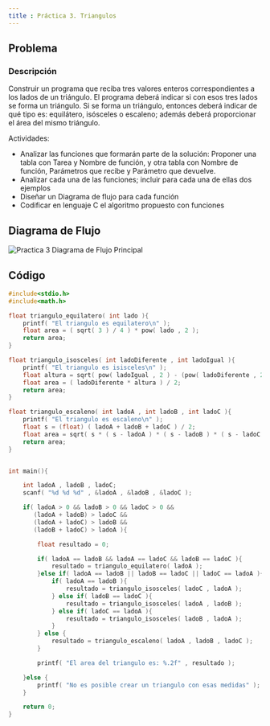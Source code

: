 ```yaml
---
title : Práctica 3. Triangulos
---
```


## Problema 

### Descripción 

Construir un programa que reciba tres valores enteros correspondientes a los lados de un triángulo. El programa deberá indicar si con esos tres lados se forma un triángulo. Si se forma un triángulo, entonces deberá indicar de qué tipo es: equilátero, isósceles o escaleno; además deberá proporcionar el área del mismo triángulo.

Actividades:

- Analizar las funciones que formarán parte de la solución: Proponer una tabla con Tarea y Nombre de función, y otra tabla con Nombre de función, Parámetros que recibe y Parámetro que devuelve.
- Analizar cada una de las funciones; incluir para cada una de ellas dos ejemplos
- Diseñar un Diagrama de flujo para cada función
- Codificar en lenguaje C el algoritmo propuesto con funciones

## Diagrama de Flujo

![Practica 3 Diagrama de Flujo Principal](/practicas/practica3/diagrama1.png)

## Código

```c 
#include<stdio.h>
#include<math.h>

float triangulo_equilatero( int lado ){
    printf( "El triangulo es equilatero\n" );
    float area = ( sqrt( 3 ) / 4 ) * pow( lado , 2 );
    return area;
}

float triangulo_isosceles( int ladoDiferente , int ladoIgual ){
    printf( "El triangulo es isisceles\n" );
    float altura = sqrt( pow( ladoIgual , 2 ) - (pow( ladoDiferente , 2 ) / 4) );
    float area = ( ladoDiferente * altura ) / 2;
    return area;
}

float triangulo_escaleno( int ladoA , int ladoB , int ladoC ){
    printf( "El triangulo es escaleno\n" );
    float s = (float) ( ladoA + ladoB + ladoC ) / 2;
    float area = sqrt( s * ( s - ladoA ) * ( s - ladoB ) * ( s - ladoC ) );
    return area;
}


int main(){

    int ladoA , ladoB , ladoC;
    scanf( "%d %d %d" , &ladoA , &ladoB , &ladoC );

    if( ladoA > 0 && ladoB > 0 && ladoC > 0 &&
       (ladoA + ladoB) > ladoC &&
       (ladoA + ladoC) > ladoB &&
       (ladoB + ladoC) > ladoA ){

        float resultado = 0;

        if( ladoA == ladoB && ladoA == ladoC && ladoB == ladoC ){
            resultado = triangulo_equilatero( ladoA );
        }else if( ladoA == ladoB || ladoB == ladoC || ladoC == ladoA ){
            if( ladoA == ladoB ){
                resultado = triangulo_isosceles( ladoC , ladoA );
            } else if( ladoB == ladoC ){
                resultado = triangulo_isosceles( ladoA , ladoB );
            } else if( ladoC == ladoA ){
                resultado = triangulo_isosceles( ladoB , ladoA );
            }
        } else {
            resultado = triangulo_escaleno( ladoA , ladoB , ladoC );
        }

        printf( "El area del triangulo es: %.2f" , resultado );

    }else {
        printf( "No es posible crear un triangulo con esas medidas" );
    }

    return 0;
}
```
